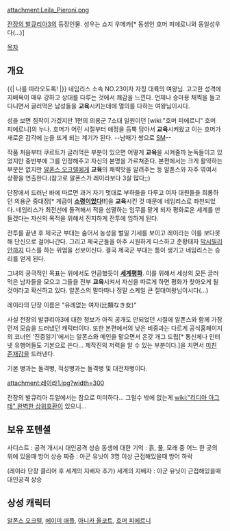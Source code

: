 attachment:Leila_Pieroni.png

[[전장의 발큐리아3]]의 등장인물. 성우는 쇼지 우메카[* 동생인 호머 피에로니와 동일성우다(...)]

[[목차]]
== 개요 ==
{{| 나를 따라오도록! |}}
네임리스 소속 NO.23이자 자칭 대륙의 여왕님. 고고한 성격에 지배욕이 매우 강하고 상대를 다루는 것에서 쾌감을 느낀다. 언제나 승마용 채찍을 들고 다니면서 글러먹은 남성들을 '''교육'''시키는데에 열의를 다하는 여왕님이시다. 

성을 보면 짐작이 가겠지만 1편의 의용군 7소대 일원이던 [wiki:"호머 피에르니" 호머 피에로니]의 누나. 호머가 어린 시절부터 애정을 듬뿍 담아서 '''교육'''시켜왔고 이는 호머가 새로운 감각에 눈을 뜨게 되는 계기가 된다. --남매가 쌍으로 [[SM]]--

작품 처음부터 쿠르트가 글러먹은 부분이 있으면 어떻게 '''교육'''을 시켜줄까 눈독들이고 있었지만 중반부에 그를 인정해주고 자신의 본명을 가르쳐준다. 본편에서는 크게 활약하는 부분은 없지만 [[알폰스 오크렐]]에게 '''교육'''의 채찍맛을 알려주는 등 알폰스와 자주 엮여서 상황을 연출한다.(참고로 알폰스가 레이라보다 3살 많다;;)

단장에서 드러난 바에 따르면  과거 자기 멋대로 부하들을 다루고 여자 대원들을 희롱하던 의용군 중대장[* 계급이 '''[[소령]]이었다!!''']을 '''교육'''시킨 것 때문에 네임리스로 좌천되었다. 네임리스가 최전선에 돌격해서 적을 섬멸하는 임무를 맡게 되자 평화로운 세계를 만들겠다는 자신의 목적을 위해서 진지하게 전투에 임하게 된다.

전투를 끝낸 후 제국군 부대는 숨어서 농성을 벌일 기세를 보이고 레이라는 이를 보다못해 단신으로 걸어나간다. 그리고 제국군들을 아주 시원하게 디스하고 준황태자 [[막시밀리안]]까지 디스를 하는 위엄을 선보이신다. 결국 제국군 부대는 틈이 생기고 네임리스는 승리를 얻게 된다.

그녀의 궁극적인 목표는 위에서도 언급했듯이 '''[[세계평화]]'''. 이를 위해서 세상의 모든 글러먹은 남자들을 모으고 그들을 전부 '''교육'''시켜서 자신을 따르게 하면 평화가 찾아오게 될 것이라고 확신하고 있다. 알폰스의 말마따나 정말 스케일 큰 절대여왕님이시다(...)

레이라의 단장 이름은 "유례없는 여자(比類なき女)"

사실 전장의 발큐리아3에 대한 정보가 아직 공개도 안되었던 시절에 알폰스와 함께 가장 먼저 모습을 드러냈던 캐릭터이다. 또한 본편에서의 낮은 비중과는 다르게 공식홈페이지의 코너인 '진중일기'에서는 알폰스와 메인을 맡으면서 온갖 개그 드립[* 통신체나 인터넷 유행어들도 기본으로 쓴다... 제작진의 저력을 알 수 있는 부분이다.]을 치면서 [[미친 존재감]]을 드러낸다.

기본 병과는 돌격병, 적성병과는 돌격병 및 대전차병이다.

attachment:레이라1.jpg?width=300

전장의 발큐리아 듀얼에서는 참으로 미미하다... 그럴수 밖에 없는게 [[wiki:"리디아 아그테" 완벽한 상위호환]]이 있으니...

== 보유 포텐셜 ==
사디스트 : 공격 개시시 대인공격 상승
동생에 대한 기억 : 흙, 풀, 모래 중 어느 한 곳의 위에 있을때 방어 상승
짜증 : 아군 유닛이 3명 이상 근접해있을때 방어 하락

(레이라 단장 클리어 후 세계의 지배자 추가)
세계의 지배자 : 아군 유닛이 근접해있을때 대인공격 상승

== 상성 캐릭터 ==
[[알폰스 오크렐]], [[에이미 애플]], [[아니카 올코트]], [[호머 피에르니]]
